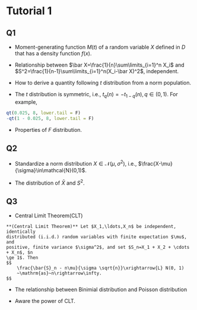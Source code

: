 # Tutorial 1 {#sec:T1}

## Q1

- Moment-generating function $M(t)$ of a random variable $X$ defined in $D$ that has a density function $f(x)$. 
\begin{align}
M(t) = \mathbb{E}(e^{tx}) &= \int_{D} e^{tx}f(x)dx\\
\mathbb{E}(X^{s}) &= M^{(s)}(0)
\end{align}

- Relationship between $\bar X=\frac{1}{n}\sum\limits_{i=1}^n X_i$ and $S^2=\frac{1}{n-1}\sum\limits_{i=1}^n(X_i-\bar X)^2$, independent.

- How to derive a quantity following $t$ distribution from a norm population.
\begin{align}
T=\frac{\frac{\bar{X}-\mu}{\sigma / \sqrt{n}}}{\sqrt{\frac{(n-1) S^{2}}{\sigma^{2}} /(n-1)}}=\frac{\bar{X}-\mu}{S / \sqrt{n}}
\end{align}

- The $t$ distribution is symmetric, i.e., $t_{q}(n) = -t_{1-q}(n), q\in(0,1)$. For example, 
```r
qt(0.025, 8, lower.tail = F)
-qt(1 - 0.025, 8, lower.tail = F)
```

- Properties of $F$ distribution.

## Q2

- Standardize a norm distribution $X\in\mathcal{N}(\mu,\sigma^2)$, i.e., $\frac{X-\mu}{\sigma}\in\mathcal{N}(0,1)$.

- The distribution of $\bar X$ and $S^2$. 

## Q3

- Central Limit Theorem(CLT) 

```theorem
**(Central Limit Theorem)** Let $X_1,\ldots,X_n$ be independent, identically
distributed (i.i.d.) random variables with finite expectation $\mu$, and
positive, finite variance $\sigma^2$, and set $S_n=X_1 + X_2 + \cdots + X_n$, $n
\ge 1$. Then
$$
    \frac{\bar{S}_n - n\mu}{\sigma \sqrt{n}}\xrightarrow{L} N(0, 1)
    ~\mathrm{as}~n\rightarrow\infty.
$$
```

- The relationship between Binimial distribution and Poisson distribution

- Aware the power of CLT.